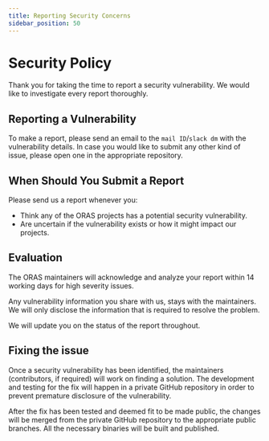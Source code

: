 ```yaml
---
title: Reporting Security Concerns
sidebar_position: 50
---
```


# Security Policy

Thank you for taking the time to report a security vulnerability. We would like to investigate every report thoroughly.

## Reporting a Vulnerability

To make a report, please send an email to the `mail ID`/`slack dm` with the vulnerability details. In case you would like to submit any other kind of issue, please open one in the appropriate repository.

## When Should You Submit a Report

Please send us a report whenever you:

* Think any of the ORAS projects has a potential security vulnerability.
* Are uncertain if the vulnerability exists or how it might impact our projects.

## Evaluation

The ORAS maintainers will acknowledge and analyze your report within 14 working days for high severity issues.

Any vulnerability information you share with us, stays with the maintainers. We will only disclose the information that is required to resolve the problem.

We will update you on the status of the report throughout.

## Fixing the issue

Once a security vulnerability has been identified, the maintainers (contributors, if required) will work on finding a solution. The development and testing for the fix will happen in a private GitHub repository in order to prevent premature disclosure of the vulnerability.

After the fix has been tested and deemed fit to be made public, the changes will be merged from the private GitHub repository to the appropriate public branches. All the necessary binaries will be built and published.